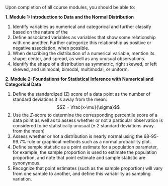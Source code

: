 Upon completion of all course modules, you should be able to:

**1. Module 1: Introduction to Data and the Normal Distribution**

  1. Identify variables as numerical and categorical and further classify based on the nature of the 
  2. Define associated variables as variables that show some relationship with one another. Further categorize this relationship as positive or negative association, when possible.
  <!-- 3. Identify the explanatory variable in a pair of variables as the variable suspected of affecting the other. However, note that labeling variables as explanatory and response does not guarantee that the relationship between the two is actually causal, even if there is an association identified between the two variables. -->
  4. When describing the distribution of a numerical variable, mention its shape, center, and spread, as well as any unusual observations.
  5. Identify the shape of a distribution as symmetric, right skewed, or left skewed, and unimodal, bimodal, multimodal, or uniform.

\vspace{.25cm}

**2. Module 2: Foundations for Statistical Inference with Numerical and Categorical Data**

  1. Define the standardized (Z) score of a data point as the number of standard deviations it is away from the mean:
  $$Z = \frac{x-\mu}{\sigma}$$
  2. Use the $Z$-score to determine the corresponding percentile score of a data point as well as to assess whether or not a particular observation is considered to be statistically unusual ($\pm$ 2 standard deviations away from the mean)
  3. Assess whether or not a distribution is nearly normal using the 68-95-99.7% rule or graphical methods such as a normal probability plot.
  4. Define sample statistic as a point estimate for a population parameter, for example, the sample proportion is used to estimate the population proportion, and note that point estimate and sample statistic are synonymous.
  5. Recognize that point estimates (such as the sample proportion) will vary from one sample to another, and define this variability as sampling variation.
  
<!-- \vspace{.25cm} -->

<!-- **3. Module 3: Statistical Inference for Numerical and Categorical Data** -->

<!--   1. Define population proportion $p$ (parameter) and sample proportion $\hat{p}$ (point estimate). -->
<!--   2. Calculate the sampling variability of the proportion, the standard error, as: -->
<!-- $$ SE= \sqrt{\frac{p(1-p)}{n}}, $$ where $p$ is the population proportion. -->
<!--   - Note that when the population proprtion, $p$, is not known (amlost always), this can be estimated using the sample proportion, $SE = \sqrt{\frac{\hat{p}(1-\hat{p})}{n}}$. -->

<!--   3. Use the $t$-distribution for inference on a single mean, difference of paired (dependent) means, and difference of independent means. -->
<!--   4. Explain why the $t$-distribution helps make up for the additional variability introduced by using s (sample standard deviation) in calculation of the standard error, in place of $\sigma$ (population standard deviation). -->
<!--   5. Use a $t$-statistic, with degrees of freedom $df$ = $n$ − 1 for inference for a population mean -->

<!-- \vspace{.25cm} -->

<!-- **4. Module 4: Simple and Multiple Regression** -->

<!--   1. Define the explanatory variable as the independent variable (predictor), and the response variable as the dependent variable (predicted). -->
<!--   2. Produce scatterplots of response variables ($y$) against explanatory variables ($x$). -->
<!--   3. Fit a simple linear regresion model using statistical software. -->
<!--   4. When describing the association between two numerical variables, evaluate direction and strength. -->